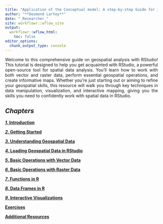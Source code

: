 ```yaml
---
title: "Application of the Conceptual model: A step-by-step Guide for implementation"
author: "**Desmond Lartey**"
date: "_Researcher_"
site: workflowr::wflow_site
output:
  workflowr::wflow_html:
    toc: false
editor_options:
  chunk_output_type: console
---
```


<style> p { text-align: justify; } </style>

Welcome to this comprehensive guide on geospatial analysis with RStudio! This tutorial is designed to help you get acquainted with RStudio, a powerful open-source tool for spatial data analysis. You'll learn how to work with both vector and raster data, perform essential geospatial operations, and create informative maps. Whether you’re just starting out or aiming to refine your geospatial skills, this resource will walk you through key techniques in data manipulation, visualization, and interactive mapping, giving you the skills you need to confidently work with spatial data in RStudio.

## **_Chapters_**

[**_1_. Introduction**](Introduction.html)

[**_2_. Getting Started**](Getting_Started.html)

[**_3_. Understanding Geospatial Data**](Understanding_Geospatial_Data.html)

[**_4_. Loading Geospatial Data in RStudio**](Loading_Geospatial_Data_in_RStudio.html)

[**_5_. Basic Operations with Vector Data**](Basic_Operations_with_Vector_Data.html)

[**_6_. Basic Operations with Raster Data**](Basic_Operations_with_Raster_Data.html)

[**_7_. Functions in R**](Functions.html)

[**_8_. Data Frames in R**](Data_Frames.html)

[**_9_. Interactive Visualizations**](Interactive_Maps.html)

[**Exercises**](Exercises.html)

[**Additional Resources**](Additional_Resources.html)
